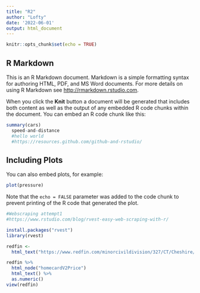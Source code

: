 ```yaml
---
title: "R2"
author: "Lofty"
date: '2022-06-01'
output: html_document
---
```


```r
knitr::opts_chunk$set(echo = TRUE)
```

## R Markdown

This is an R Markdown document. Markdown is a simple formatting syntax for authoring HTML, PDF, and MS Word documents. For more details on using R Markdown see <http://rmarkdown.rstudio.com>.

When you click the **Knit** button a document will be generated that includes both content as well as the output of any embedded R code chunks within the document. You can embed an R code chunk like this:

```r
summary(cars)
  speed-and-distance
  #hello world
  #https://resources.github.com/github-and-rstudio/
```

## Including Plots

You can also embed plots, for example:

```r
plot(pressure)
```

Note that the `echo = FALSE` parameter was added to the code chunk to prevent printing of the R code that generated the plot.

```r
#Webscraping attempt1
#https://www.rstudio.com/blog/rvest-easy-web-scraping-with-r/

install.packages("rvest")
library(rvest)

redfin <- 
  html_text("https://www.redfin.com/minorcivildivision/327/CT/Cheshire/filter/property-type=house,min-price=200k,max-price=500k,min-beds=2,min-baths=1,include=sold-1yr")

redfin %>%
  html_node("homecardV2Price")
  html_text() %>%
  as.numeric()
view(redfin)
```


